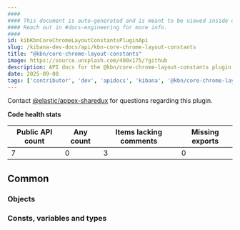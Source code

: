 ```yaml
---
####
#### This document is auto-generated and is meant to be viewed inside our experimental, new docs system.
#### Reach out in #docs-engineering for more info.
####
id: kibKbnCoreChromeLayoutConstantsPluginApi
slug: /kibana-dev-docs/api/kbn-core-chrome-layout-constants
title: "@kbn/core-chrome-layout-constants"
image: https://source.unsplash.com/400x175/?github
description: API docs for the @kbn/core-chrome-layout-constants plugin
date: 2025-09-08
tags: ['contributor', 'dev', 'apidocs', 'kibana', '@kbn/core-chrome-layout-constants']
---
```




Contact [@elastic/appex-sharedux](https://github.com/orgs/elastic/teams/appex-sharedux) for questions regarding this plugin.

**Code health stats**

| Public API count  | Any count | Items lacking comments | Missing exports |
|-------------------|-----------|------------------------|-----------------|
| 7 | 0 | 3 | 0 |

## Common

### Objects
<DocDefinitionList data={kbnCoreChromeLayoutConstantsObj.common.objects}/>

### Consts, variables and types
<DocDefinitionList data={kbnCoreChromeLayoutConstantsObj.common.misc}/>

